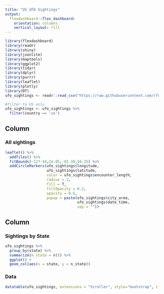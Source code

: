 ```yaml
---
title: "US UFO Sightings"
output: 
  flexdashboard::flex_dashboard:
    orientation: columns
    vertical_layout: fill
---
```


```r
library(flexdashboard)
library(readr)
library(shiny)
library(jsonlite)
library(maptools)
library(ggplot2)
library(tidyr)
library(dplyr)
library(purrr)
library(leaflet)
library(plotly)
library(DT)
ufo_sightings <- readr::read_csv("https://raw.githubusercontent.com/rfordatascience/tidytuesday/master/data/2019/2019-06-25/ufo_sightings.csv")

```
```r

#filter to US only
ufo_sightings <- ufo_sightings %>% 
  filter(country == 'us')

```

Column {data-width=650}
-----------------------------------------------------------------------

### All sightings

```r
leaflet() %>% 
  addTiles() %>% 
  fitBounds(-127.44,24.05,-65.30,50.35) %>% 
  addCircleMarkers(ufo_sightings$longitude, 
                   ufo_sightings$latitude, 
                   color = ufo_sightings$encounter_length, 
                   radius = 2, 
                   fill = T,
                   fillOpacity = 0.2,
                   opacity = 0.6,
                   popup = paste(ufo_sightings$city_area,
                                 ufo_sightings$date_time, 
                                 sep = "")) 

```

Column {data-width=350}
-----------------------------------------------------------------------

### Sightings by State

```r
ufo_sightings %>% 
  group_by(state) %>% 
  summarize(n_state = n()) %>% 
  ggplot() +
  geom_col(aes(x = state, y = n_state))
```

### Data

```r
datatable(ufo_sightings, extensions = "Scroller", style="bootstrap", class="compact", width="100%", options=list(deferRender=TRUE, scrollY=300, scroller=TRUE))
```

